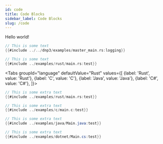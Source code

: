 ```yaml
---
id: code
title: Code Blocks
sidebar_label: Code Blocks
slug: /code
---
```


Hello world!

```rust
// This is some text
{{#include ../../dnp3/examples/master_main.rs:logging}}
```

```rust
// This is some text
{{#include ../examples/rust/main.rs:test}}
```


<Tabs
groupId="language"
defaultValue="Rust"
values={[
{label: 'Rust', value: 'Rust'},
{label: 'C', value: 'C'},
{label: 'Java', value: 'Java'},
{label: 'C#', value: 'C#'},
]}>
<TabItem value="Rust">

```rust
// This is some extra text
{{#include ../examples/rust/main.rs:test}}
```

</TabItem>
<TabItem value="C">

```c
// This is some extra text
{{#include ../examples/c/main.c:test}}
```

</TabItem>
<TabItem value="Java">

```java
// This is some extra text
{{#include ../examples/java/Main.java:test}}
```

</TabItem>
<TabItem value="C#">

```csharp
// This is some extra text
{{#include ../examples/dotnet/Main.cs:test}}
```

</TabItem>
</Tabs>
